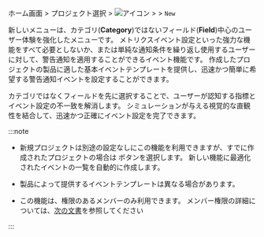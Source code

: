 ホーム画面 &gt; プロジェクト選択 &gt; ![アイコン](/img/ic-sitemap.svg) <Cmdname sid="sitemap" className="uitext" /> &gt; <Cmdname sid="side_event" className="uitext" /> &gt; <Cmdname sid="side_eventSetting" className="uitext" /> <code class="newfunc">New</code>

新しい<Cmdname sid="side_eventSetting" className="uitext" />メニューは、カテゴリ(**Category**)ではないフィールド(**Field**)中心のユーザー体験を強化したメニューです。 メトリクスイベント設定といった強力な機能をすべて必要としないか、または単純な通知条件を繰り返し使用するユーザーに対して、警告通知を適用することができるイベント機能です。 作成したプロジェクトの製品に適した基本イベントテンプレートを提供し、迅速かつ簡単に希望する警告通知イベントを設定することができます。

カテゴリではなくフィールドを先に選択することで、ユーザーが認知する指標とイベント設定の不一致を解消します。 シミュレーションが与える視覚的な直観性を結合して、迅速かつ正確にイベント設定を完了できます。

:::note

- 新規プロジェクトは別途の設定なしにこの機能を利用できますが、すでに作成されたプロジェクトの場合は<Cmdname sid="BTN07682" className="uitext" /> ボタンを選択します。 新しい機能に最適化されたイベントの一覧を自動的に作成します。

- 製品によって提供するイベントテンプレートは異なる場合があります。

- この機能は、<Cmdname sid="sms_alert_settings" className="b500" />権限のあるメンバーのみ利用できます。 メンバー権限の詳細については、[次の文書](../project/project-structure#project-auth)を参照してください

:::
